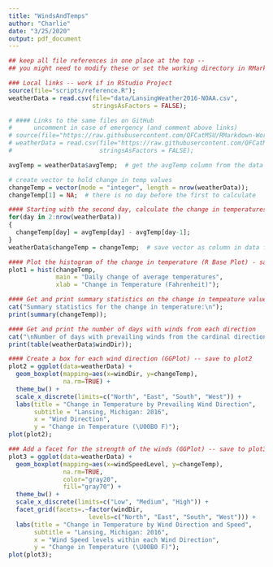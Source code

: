 ```yaml
---
title: "WindsAndTemps"
author: "Charlie"
date: "3/25/2020"
output: pdf_document
---
```


```r
## keep all file references in one place at the top -- 
## you might need to modify these or set the working directory in RMarkdown

### Local links -- work if in RStudio Project
source(file="scripts/reference.R");
weatherData = read.csv(file="data/LansingWeather2016-NOAA.csv",
                       stringsAsFactors = FALSE);

# #### Links to the same files on GitHub 
#      uncomment in case of emergency (and comment above links)
# source(file="https://raw.githubusercontent.com/QFCatMSU/RMarkdown-Workshop-Material/master/scripts/reference.r");  
# weatherData = read.csv(file="https://raw.githubusercontent.com/QFCatMSU/RMarkdown-Workshop-Material/master/data/LansingWeather2016-NOAA.csv",
#                        stringsAsFactors = FALSE);

avgTemp = weatherData$avgTemp;  # get the avgTemp column from the data frame

# create vector to hold change in temp values
changeTemp = vector(mode = "integer", length = nrow(weatherData));
changeTemp[1] = NA;  # there is no day before the first to calculate

#### Starting with the second day, calculate the change in temperatures
for(day in 2:nrow(weatherData))
{
  changeTemp[day] = avgTemp[day] - avgTemp[day-1];
}
weatherData$changeTemp = changeTemp;  # save vector as column in data frame

#### Plot the histogram of the change in temperature (R Base Plot) - save to plot1
plot1 = hist(changeTemp,
             main = "Daily change of average temperatures",
             xlab = "Change in Temperature (Fahrenheit)");

#### Get and print summary statistics on the change in tempeature values
cat("Summary statistics for the change in temperature:\n");
print(summary(changeTemp));  

#### Get and print the number of days with winds from each direction
cat("\nNumber of days with prevailing winds from the cardinal directions:");
print(table(weatherData$windDir));

#### Create a box for each wind direction (GGPlot) -- save to plot2
plot2 = ggplot(data=weatherData) +
  geom_boxplot(mapping=aes(x=windDir, y=changeTemp), 
               na.rm=TRUE) +
  theme_bw() +
  scale_x_discrete(limits=c("North", "East", "South", "West")) +
  labs(title = "Change in Temperature by Prevailing Wind Direction",
       subtitle = "Lansing, Michigan: 2016",
       x = "Wind Direction",
       y = "Change in Temperature (\U00B0 F)");
plot(plot2);

### Add a facet for the strength of the winds (GGPlot) -- save to plot3 
plot3 = ggplot(data=weatherData) +
  geom_boxplot(mapping=aes(x=windSpeedLevel, y=changeTemp), 
               na.rm=TRUE,
               color="gray20",
               fill="gray70") +
  theme_bw() +
  scale_x_discrete(limits=c("Low", "Medium", "High")) +
  facet_grid(facets=.~factor(windDir,
                      levels=c("North", "East", "South", "West"))) +
  labs(title = "Change in Temperature by Wind Direction and Speed",
       subtitle = "Lansing, Michigan: 2016",
       x = "Wind Speed levels within each Wind Direction",
       y = "Change in Temperature (\U00B0 F)");
plot(plot3);
```